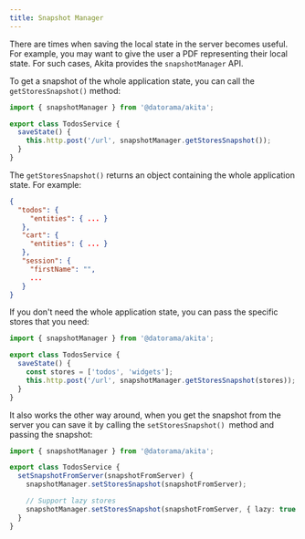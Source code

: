 ```yaml
---
title: Snapshot Manager
---
```


There are times when saving the local state in the server becomes useful. For example, you may want to give the user a PDF representing their local state.
For such cases, Akita provides the `snapshotManager` API.

To get a snapshot of the whole application state, you can call the `getStoresSnapshot()` method:

```ts title="todos.service.ts"
import { snapshotManager } from '@datorama/akita';

export class TodosService {
  saveState() {
    this.http.post('/url', snapshotManager.getStoresSnapshot());
  }
}
```

The `getStoresSnapshot()` returns an object containing the whole application state. For example:

```json
{
  "todos": {
     "entities": { ... }
   },
   "cart": {
     "entities": { ... }
   },
   "session": {
     "firstName": "",
     ...
   }
}
```

If you don't need the whole application state, you can pass the specific stores that you need:
```ts title="todos.service.ts"
import { snapshotManager } from '@datorama/akita';

export class TodosService {
  saveState() {
    const stores = ['todos', 'widgets'];
    this.http.post('/url', snapshotManager.getStoresSnapshot(stores));
  }
}
```

It also works the other way around, when you get the snapshot from the server you can save it by calling the `setStoresSnapshot() `method and passing the snapshot:
```ts title="todos.service.ts"
import { snapshotManager } from '@datorama/akita';

export class TodosService {
  setSnapshotFromServer(snapshotFromServer) {
    snapshotManager.setStoresSnapshot(snapshotFromServer);

    // Support lazy stores
    snapshotManager.setStoresSnapshot(snapshotFromServer, { lazy: true } );
  }
}
```
